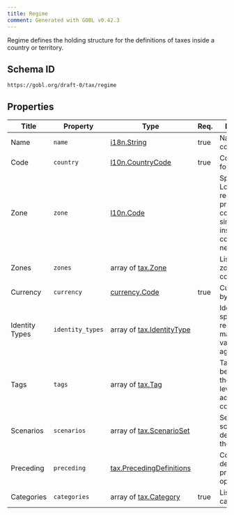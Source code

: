 ```yaml
---
title: Regime
comment: Generated with GOBL v0.42.3
---
```


Regime defines the holding structure for the definitions of taxes inside a country or territory.

## Schema ID

`https://gobl.org/draft-0/tax/regime`

## Properties

| Title          | Property         | Type                                                           | Req. | Description                                                                                       |
|----------------|------------------|----------------------------------------------------------------|------|---------------------------------------------------------------------------------------------------|
| Name           | `name`           | [i18n.String](/draft-0/i18n/string)                            | true | Name of the country                                                                               |
| Code           | `country`        | [l10n.CountryCode](/draft-0/l10n/country_code)                 | true | Country code for the region                                                                       |
| Zone           | `zone`           | [l10n.Code](/draft-0/l10n/code)                                |      | Specific Locality, region, city, province, county, or similar code inside the country, if needed. |
| Zones          | `zones`          | array of [tax.Zone](/draft-0/tax/zone)                         |      | List of sub-zones inside a country.                                                               |
| Currency       | `currency`       | [currency.Code](/draft-0/currency/code)                        | true | Currency used by the country.                                                                     |
| Identity Types | `identity_types` | array of [tax.IdentityType](/draft-0/tax/identity_type)        |      | Identity types specific for the regime and may be validated against.                              |
| Tags           | `tags`           | array of [tax.Tag](/draft-0/tax/tag)                           |      | Tags that can be applied at the document level to identify additional considerations.             |
| Scenarios      | `scenarios`      | array of [tax.ScenarioSet](/draft-0/tax/scenario_set)          |      | Sets of scenario definitions for the regime.                                                      |
| Preceding      | `preceding`      | [tax.PrecedingDefinitions](/draft-0/tax/preceding_definitions) |      | Configuration details for preceding options.                                                      |
| Categories     | `categories`     | array of [tax.Category](/draft-0/tax/category)                 | true | List of tax categories.                                                                           |

